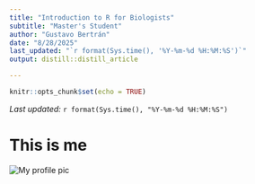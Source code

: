 ```yaml
---
title: "Introduction to R for Biologists"
subtitle: "Master's Student"
author: "Gustavo Bertrán"
date: "8/28/2025"
last_updated: "`r format(Sys.time(), '%Y-%m-%d %H:%M:%S')`"
output: distill::distill_article

---
```


```r
knitr::opts_chunk$set(echo = TRUE)
```
*Last updated:* `r format(Sys.time(), "%Y-%m-%d %H:%M:%S")`    

# This is me


![My profile pic](C:/Users/gbert/OneDrive/Documents/Intro R/Profile_Pic.jpg)<br><br> 
